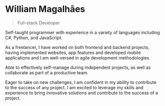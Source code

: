 # William Magalhães

> Full-stack Developer

Self-taught programmer with experience in a variety of languages including C#, Python, and JavaScript.

As a freelancer, I have worked on both frontend and backend projects, having implemented websites, app features and developed mobile applications and I am well-versed in agile development methodologies.

Able to effectively self-manage during independent projects, as well as collaborate as part of a productive team.

Eager to take on new challenges, I am confident in my ability to contribute to the success of any project. I am excited to leverage my skills and experience to bring innovative solutions and contribute to the success of a project.
